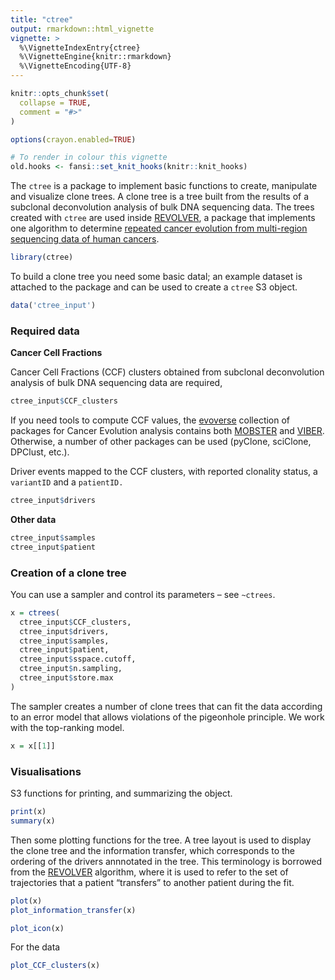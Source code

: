 ```yaml
---
title: "ctree"
output: rmarkdown::html_vignette
vignette: >
  %\VignetteIndexEntry{ctree}
  %\VignetteEngine{knitr::rmarkdown}
  %\VignetteEncoding{UTF-8}
---
```


```r
knitr::opts_chunk$set(
  collapse = TRUE,
  comment = "#>"
)

options(crayon.enabled=TRUE)
```

```r
# To render in colour this vignette
old.hooks <- fansi::set_knit_hooks(knitr::knit_hooks)
```

The `ctree` is a package to implement basic functions to create, manipulate and visualize clone trees. A clone tree is a tree built from the results of a subclonal deconvolution analysis of bulk DNA sequencing data. The trees created with `ctree` are used inside [REVOLVER](https://github.com/caravagn/revolver), a package that implements one algorithm to determine [repeated cancer evolution from multi-region sequencing data of human cancers](https://www.nature.com/articles/s41592-018-0108-x). 


```r
library(ctree)
```

To build a clone tree you need some basic datal; an example dataset is attached to the package and can be used to create a `ctree` S3 object.
```r
data('ctree_input')
```
### Required data

**Cancer Cell Fractions**

Cancer Cell Fractions (CCF) clusters obtained from subclonal deconvolution analysis of bulk DNA sequencing data are required,
```r
ctree_input$CCF_clusters
```
If you need tools to compute CCF values, the [evoverse](https://caravagn.github.io/evoverse/) collection of packages for Cancer Evolution analysis contains both [MOBSTER](https://caravagn.github.io/mobster/) and
[VIBER](https://caravagn.github.io/viber/). Otherwise, a number of other packages can be used (pyClone, sciClone, DPClust, etc.).


Driver events mapped to the CCF clusters, with reported clonality status, a `variantID` and a `patientID.`
```r
ctree_input$drivers
```

**Other data**

```r
ctree_input$samples
ctree_input$patient
```

### Creation of a clone tree

You can use a sampler and control its parameters -- see `~ctrees`.
```r
x = ctrees(
  ctree_input$CCF_clusters, 
  ctree_input$drivers,
  ctree_input$samples,
  ctree_input$patient,
  ctree_input$sspace.cutoff,
  ctree_input$n.sampling,
  ctree_input$store.max
)
```

The sampler creates a number of clone trees that can fit the data according to an error model that allows violations of the pigeonhole principle. We work with the top-ranking model.
```r
x = x[[1]]
```

### Visualisations

S3 functions for printing, and summarizing the object.
```r
print(x)
summary(x)
```

Then some plotting functions for the tree. A tree layout is used to display the clone tree and the information transfer, which corresponds to the ordering of the drivers annnotated in the tree. This terminology is borrowed from the [REVOLVER](https://github.com/caravagn/revolver) algorithm, where it is used to refer to the set of trajectories that a patient "transfers" to another patient during the fit.
```r
plot(x)
plot_information_transfer(x)
```
```r
plot_icon(x)
```

For the data
```r
plot_CCF_clusters(x)
```
